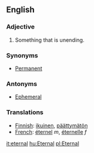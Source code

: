 ==English==

===Adjective===
#Something that is unending.

===Synonyms===
*[[Permanent]]

===Antonyms===
*[[Ephemeral]]

=== Translations ===
*[[Finnish]]: [[ikuinen]], [[päättymätön]]
*[[French]]: [[éternel]] ''m'', [[éternelle]] ''f''

[[it:eternal]]
[[hu:Eternal]]
[[pl:Eternal]]